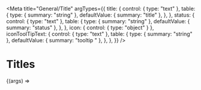

<Meta
    title="General/Title"
    argTypes={{
        title: {
            control: { type: "text" },
            table: {
                type: { summary: "string" },
                defaultValue: { summary: "title" },
            },
        },
        status: {
            control: { type: "text" },
            table: {
                type: { summary: "string" },
                defaultValue: { summary: "status" },
            },
        },
        icon: { control: { type: "object" } },
        iconToolTipText: {
            control: { type: "text" },
            table: {
                type: { summary: "string" },
                defaultValue: { summary: "tooltip   " },
            },
        },
    }}
/>

# Titles

<Preview>
    <Story
        name="Playground"
        args={{
            title: "Icon with tooltip",
            status: "to infinity and beyond",
            iconToolTipText: "Running",
            icon: {
                name: "checkcircle",
                color: "#3AC581",
            },
        }}
    >
        {(args) => <Title {...args} />}
    </Story>
</Preview>

<ArgsTable story="Playground" />

## Props

<ArgsTable of={Title} />
